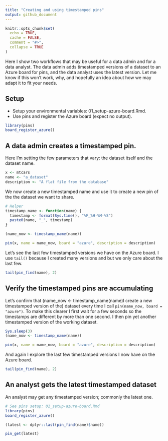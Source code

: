 ```yaml
---
title: "Creating and using timestamped pins"
output: github_document
---
```


```r
knitr::opts_chunk$set(
  echo = TRUE,
  cache = FALSE,
  comment = "#>",
  collapse = TRUE
)
```

Here I show two workflows that may be useful for a data admin and for a data analyst. The data admin adds timestamped versions of a dataset to an Azure board for pins, and the data analyst uses the latest version. Let me know if this won't work, why, and hopefully an idea about how we may adapt it to fit your needs.

## Setup

* Setup your environmental variables: 01_setup-azure-board.Rmd.
* Use pins and register the Azure board (expect no output).

```r
library(pins)
board_register_azure()
```

## A data admin creates a timestamped pin.

Here I'm setting the few parameters that vary: the dataset itself and the dataset name.

```r
x <- mtcars
name <- "a_dataset"
description <- "A flat file from the database"
```

We now create a new timestamped name and use it to create a new pin of the the dataset we want to share.

```r
# Helper
timestamp_name <- function(name) {
  timestamp <- format(Sys.time(), "%F_%H-%M-%S")
  paste0(name, "_", timestamp)
}

(name_now <- timestamp_name(name))

pin(x, name = name_now, board = "azure", description = description)
```

Let's see the last few timestamped versions we have on the Azure board. I use `tail()` because I created many versions and but we only care about the last few.

```r
tail(pin_find(name), 2)
```

## Verify the timestamped pins are accumulating 

Let's confirm that
(name_now <- timestamp_name(name)I create a new timestamped version of the)
dataset every time I call `pin(name_now, board = "azure")`. To make this clearer I first wait for a few seconds so the timestamps are different by more than one second. I then pin yet another timestamped version of the working dataset.

```r
Sys.sleep(3)
(name_now <- timestamp_name(name))

pin(x, name = name_now, board = "azure", description = description)
```

And again I explore the last few timestamped versions I now have on the Azure board.

```r
tail(pin_find(name), 2)
```

## An analyst gets the latest timestamped dataset

An analyst may get any timestamped version; commonly the latest one.

```r
# See pins setup: 01_setup-azure-board.Rmd
library(pins)
board_register_azure()

(latest <- dplyr::last(pin_find(name)$name))

pin_get(latest)
```

